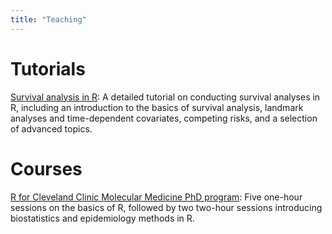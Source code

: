 ```yaml
---
title: "Teaching"
---
```


# Tutorials

[Survival analysis in R](survival-analysis-in-r.qmd): A detailed tutorial on conducting survival analyses in R, including an introduction to the basics of survival analysis, landmark analyses and time-dependent covariates, competing risks, and a selection of advanced topics.

# Courses

[R for Cleveland Clinic Molecular Medicine PhD program](https://www.emilyzabor.com/mmedr/): Five one-hour sessions on the basics of R, followed by two two-hour sessions introducing biostatistics and epidemiology methods in R.